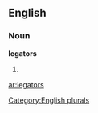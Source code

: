==English==

===Noun===
'''legators'''

# {{plural of|[[legator]]}}

[[Category:English plurals]]

[[ar:legators]]